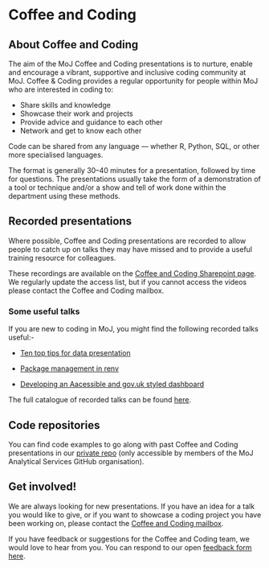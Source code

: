 # Coffee and Coding {#CC}

## About Coffee and Coding

The aim of the MoJ Coffee and Coding presentations is to nurture, enable and encourage a vibrant, supportive and inclusive coding community at MoJ. Coffee & Coding provides a regular opportunity for people within MoJ who are interested in coding to:

* Share skills and knowledge
* Showcase their work and projects
* Provide advice and guidance to each other
* Network and get to know each other

Code can be shared from any language — whether R, Python, SQL, or other more specialised languages.

The format is generally 30–40 minutes for a presentation, followed by time for questions. The presentations usually take the form of a demonstration of a tool or technique and/or a show and tell of work done within the department using these methods.

## Recorded presentations

Where possible, Coffee and Coding presentations are recorded to allow people to catch up on talks they may have missed and to provide a useful training resource for colleagues.

These recordings are available on the [Coffee and Coding Sharepoint page](https://justiceuk.sharepoint.com/:u:/r/sites/MoJCoffee%26Coding/SitePages/Coffee-and-Coding-videos.aspx?csf=1&web=1&e=76lQrX). We regularly update the access list, but if you cannot access the videos please contact the Coffee and Coding mailbox.

### Some useful talks

If you are new to coding in MoJ, you might find the following recorded talks useful:-

* [Ten top tips for data presentation](https://justiceuk.sharepoint.com/:v:/r/sites/MoJCoffee%26Coding/Shared%20Documents/Coffee%20%26%20Coding/Recordings/Featured%20recordings/Coffee%20and%20Coding%20-%20Ten%20Top%20Tips%20for%20Data%20Presentation-20220511_023049.mp4?csf=1&web=1&e=ahCb6I)

* [Package management in renv](https://justiceuk.sharepoint.com/:v:/r/sites/MoJCoffee%26Coding/Shared%20Documents/Coffee%20%26%20Coding/Recordings/Featured%20recordings/Coffee%20and%20Coding%20-%20Introduction%20to%20renv%20package%20management-20220504_112130.mp4?csf=1&web=1&e=Vsi4G7)

* [Developing an Aacessible and gov.uk styled dashboard](https://justiceuk.sharepoint.com/:v:/r/sites/MoJCoffee%26Coding/Shared%20Documents/Coffee%20%26%20Coding/Recordings/Featured%20recordings/MoJ%20Coffee%20%26%20Coding%20-%20developing%20an%20accessible%20and%20gov%20uk%20styled%20dashboard%2010-08-23-20230811_094938.mov?csf=1&web=1&e=0OYR2K)

The full catalogue of recorded talks can be found [here](https://web.microsoftstream.com/channel/f6aa6c5d-e90c-44b7-8ccc-28a318fa0630).

## Code repositories

You can find code examples to go along with past Coffee and Coding presentations in our [private repo](https://github.com/moj-analytical-services/Coffee-and-Coding) (only accessible by members of the MoJ Analytical Services GitHub organisation).

## Get involved!

We are always looking for new presentations. If you have an idea for a talk you would like to give, or if you want to showcase a coding project you have been working on, please contact the [Coffee and Coding mailbox](mailto:Coffee-and-Coding@justice.gov.uk).

If you have feedback or suggestions for the Coffee and Coding team, we would love to hear from you. You can respond to our open [feedback form here](https://forms.office.com/Pages/ResponsePage.aspx?id=KEeHxuZx_kGp4S6MNndq2LJ-K_TrglJJiRCGr1CniahUNEpVWklDQUROR1g4OEE1TlZORldCWFJVTSQlQCN0PWcu).
